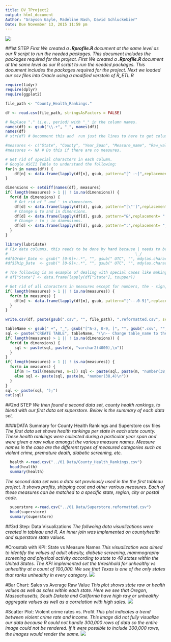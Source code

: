 ```yaml
---
title: DV_TProject2 
output: html_document
Author: "Grayson Gayle, Madeline Nash, David Schluckebier"
Date: Due November 13, 2015 11:59 pm
---
```

![](http://www.spikeybits.com/wp-content/uploads/2015/02/Money.jpeg)

##1st STEP
*First We created a **.Rprofile.R ** document at the same level as our R script to run the needed packages. This document includes the packages required for the project. First We created a **.Rprofile.R ** document at the same level as our R script to run the needed packages. This document includes the packages required for the project. Next we loaded our csv files into Oracle using a modified verstoin of R_ETL.R*

```r
require(tidyr)
require(dplyr)
require(ggplot2)

file_path <- "County_Health_Rankings."

df <- read.csv(file_path, stringsAsFactors = FALSE)

# Replace "." (i.e., period) with "_" in the column names.
names(df) <- gsub("\\.+", "_", names(df))
names(df)
# str(df) # Uncomment this and  run just the lines to here to get column types to use for getting the list of measures.

#measures <- c("State", "County", "Year_Span", "Measure_name", "Raw_value")
#measures <- NA # Do this if there are no measures.

# Get rid of special characters in each column.
# Google ASCII Table to understand the following:
for(n in names(df)) {
    df[n] <- data.frame(lapply(df[n], gsub, pattern="[^ -~]",replacement= ""))
}

dimensions <- setdiff(names(df), measures)
if( length(measures) > 1 || ! is.na(dimensions)) {
  for(d in dimensions) {
    # Get rid of " and ' in dimensions.
    df[d] <- data.frame(lapply(df[d], gsub, pattern="[\"']",replacement= ""))
    # Change & to and in dimensions.
    df[d] <- data.frame(lapply(df[d], gsub, pattern="&",replacement= " and "))
    # Change : to ; in dimensions.
    df[d] <- data.frame(lapply(df[d], gsub, pattern=":",replacement= ";"))
  }
}

library(lubridate)
# Fix date columns, this needs to be done by hand because | needs to be correct.
#                                                        \_/
#df$Order_Date <- gsub(" [0-9]+:.*", "", gsub(" UTC", "", mdy(as.character(df$Order_Date), tz="UTC")))
#df$Ship_Date  <- gsub(" [0-9]+:.*", "", gsub(" UTC", "", mdy(as.character(df$Ship_Date),  tz="UTC")))

# The following is an example of dealing with special cases like making state abbreviations be all upper case.
# df["State"] <- data.frame(lapply(df["State"], toupper))

# Get rid of all characters in measures except for numbers, the - sign, and period.dimensions
if( length(measures) > 1 || ! is.na(measures)) {
  for(m in measures) {
    df[m] <- data.frame(lapply(df[m], gsub, pattern="[^--.0-9]",replacement= ""))
  }
}

write.csv(df, paste(gsub(".csv", "", file_path), ".reformatted.csv", sep=""), row.names=FALSE, na = "")

tableName <- gsub(" +", "_", gsub("[^A-z, 0-9, ]", "", gsub(".csv", "", file_path)))
sql <- paste("CREATE TABLE", tableName, "(\n-- Change table_name to the table name you want.\n")
if( length(measures) > 1 || ! is.na(dimensions)) {
  for(d in dimensions) {
    sql <- paste(sql, paste(d, "varchar2(4000),\n"))
  }
}
if( length(measures) > 1 || ! is.na(measures)) {
  for(m in measures) {
    if(m != tail(measures, n=1)) sql <- paste(sql, paste(m, "number(38,4),\n"))
    else sql <- paste(sql, paste(m, "number(38,4)\n"))
  }
}
sql <- paste(sql, ");")
cat(sql)
``` 


##2nd STEP
*We then found a second data set, county health rankings, to blend with our first data set superstore. Below is the summary of each data set.*

####DATA Summary for County Health Rankings and Superstore csv files
*The first data set shows health rankings per state in each state county. These health rankings were collected during a particular year span and were given a raw value amongst the various measure names. Measure names in the case are the different types of measured categories such as violent crime, premature death, diabetic screening, etc. *
```r
  health <-read.csv("../01 Data/County_Health_Rankings.csv")
  head(health)
  summary(health)
``` 

*The second data set was a data set previously used in the the first tableau project. It shows profits, shipping cost and other various measures. Each of these measures can be matched to a specific state, region, city or postal code.* 
```r
  superstore <-read.csv("../01 Data/Superstore.reformatted.csv")
  head(superstore)
  summary(superstore)
``` 

##3rd Step: Data Visualizations
*The follwoing data visualizations were created in tableau and R. An inner join was implemented on countyhealth and superstore state values.*



#Crosstab with KPI: State vs Measure Names
*This visualization was aimed to identify the values of adult obesity, diabetic screening, mammography screening and physical activity according to state to 48 states within the United States. The KPI implemented set the threshhold for unhealthy vs unhealthy at a count of 100,000.  We see that Texas is one of the only states that ranks unhealthy in every category.*
![](Crosstab.png)

#Bar Chart: Sales vs Average Raw Value
*This plot shows state raw or health values as well as sales within each state. Here we see that Oregon, Massachusetts, South Dakota and California have high raw or unhealthy aggregate values as well as a correlation with high sales.*
![](Barchart.png)

#Scatter Plot: Violent crime rates vs. Profit
*This plot indicates a trend between violent crime rate and income. This image did not fully visualize our data because R could not handle 300,000 rows of data so the entire image could not be rendered.  If it were possible to include 300,000 rows, the images would render the same.*
![](Scatterplot.png)
